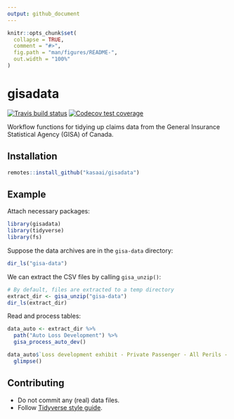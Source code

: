 ```yaml
---
output: github_document
---
```


<!-- README.md is generated from README.Rmd. Please edit that file -->

```r
knitr::opts_chunk$set(
  collapse = TRUE,
  comment = "#>",
  fig.path = "man/figures/README-",
  out.width = "100%"
)
```

# gisadata

<!-- badges: start -->
[![Travis build status](https://travis-ci.org/kasaai/gisadata.svg?branch=master)](https://travis-ci.org/kasaai/gisadata)
[![Codecov test coverage](https://codecov.io/gh/kasaai/gisadata/branch/master/graph/badge.svg)](https://codecov.io/gh/kasaai/gisadata?branch=master)
<!-- badges: end -->

Workflow functions for tidying up claims data from the General Insurance Statistical
Agency (GISA) of Canada.

## Installation

```r
remotes::install_github("kasaai/gisadata")
```

## Example

Attach necessary packages:

```r
library(gisadata)
library(tidyverse)
library(fs)
```

Suppose the data archives are in the `gisa-data` directory:

```r
dir_ls("gisa-data")
```

We can extract the CSV files by calling `gisa_unzip()`:

```r
# By default, files are extracted to a temp directory
extract_dir <- gisa_unzip("gisa-data")
dir_ls(extract_dir)
```

Read and process tables:

```r
data_auto <- extract_dir %>% 
  path("Auto Loss Development") %>% 
  gisa_process_auto_dev()

data_auto$`Loss development exhibit - Private Passenger - All Perils - AB` %>% 
  glimpse()
```

## Contributing

- Do not commit any (real) data files.
- Follow [Tidyverse style guide](https://style.tidyverse.org/).
